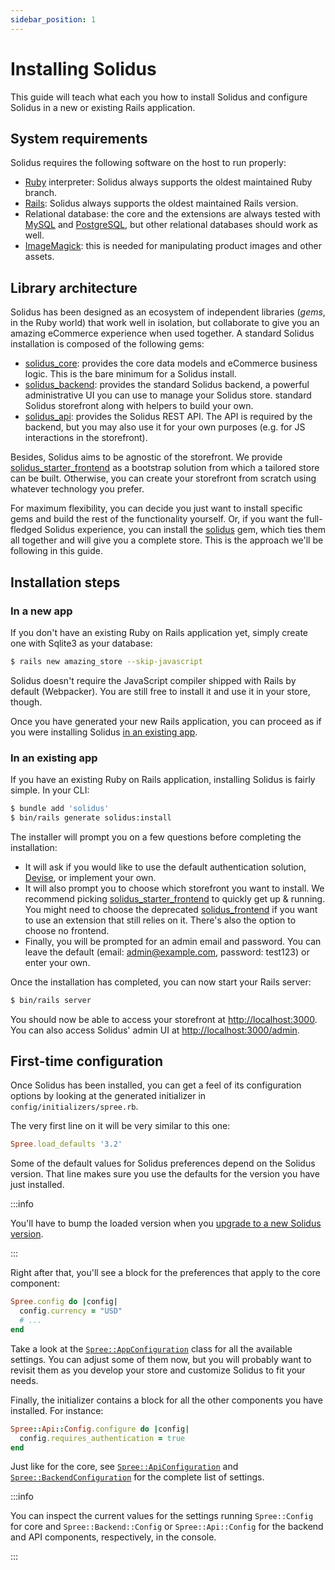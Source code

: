 ```yaml
---
sidebar_position: 1
---
```


# Installing Solidus

This guide will teach what each you how to install Solidus and configure Solidus in a new or
existing Rails application.

## System requirements

Solidus requires the following software on the host to run properly:

* [Ruby](https://www.ruby-lang.org) interpreter: Solidus always supports the oldest maintained Ruby
branch.
* [Rails](https://www.rubyonrails.org): Solidus always supports the oldest maintained Rails version.
* Relational database: the core and the extensions are always tested
with [MySQL](https://www.mysql.com) and [PostgreSQL](https://www.postgresql.org), but other
relational databases should work as well.
* [ImageMagick](http://imagemagick.org/script/download.php): this is needed for manipulating product
images and other assets.

## Library architecture

Solidus has been designed as an ecosystem of independent libraries (_gems_, in the Ruby world) that
work well in isolation, but collaborate to give you an amazing eCommerce experience when used
together. A standard Solidus installation is composed of the following gems:

* [solidus\_core](https://github.com/solidusio/solidus/tree/master/core): provides the core data
models and eCommerce business logic. This is the bare minimum for a Solidus install.
* [solidus\_backend](https://github.com/solidusio/solidus/tree/master/backend): provides the
standard Solidus backend, a powerful administrative UI you can use to manage your Solidus store.
standard Solidus storefront along with helpers to build your own.
* [solidus\_api](https://github.com/solidusio/solidus/tree/master/api): provides the Solidus REST
API. The API is required by the backend, but you may also use it for your own purposes (e.g. for
JS interactions in the storefront).

Besides, Solidus aims to be agnostic of the storefront. We provide
[solidus\_starter\_frontend](https://github.com/solidusio/solidus_starter_frontend)
as a bootstrap solution from which a tailored store can be built. Otherwise,
you can create your storefront from scratch using whatever technology you
prefer.

For maximum flexibility, you can decide you just want to install specific gems and build the rest of
the functionality yourself. Or, if you want the full-fledged Solidus experience, you can install
the [solidus](https://github.com/solidusio/solidus) gem, which ties them all together and will give
you a complete store. This is the approach we'll be following in this guide.

## Installation steps

### In a new app

If you don't have an existing Ruby on Rails application yet, simply create one with Sqlite3 as your
database:

```bash
$ rails new amazing_store --skip-javascript
```

Solidus doesn't require the JavaScript compiler shipped with Rails by default (Webpacker). You are
still free to install it and use it in your store, though.

Once you have generated your new Rails application, you can proceed as if you were installing
Solidus [in an existing app](#in-an-existing-app).

### In an existing app

If you have an existing Ruby on Rails application, installing Solidus is fairly simple. In your CLI:

```bash
$ bundle add 'solidus'
$ bin/rails generate solidus:install
```

The installer will prompt you on a few questions before completing the
installation:

- It will ask if you would like to use the default authentication solution,
[Devise](https://github.com/heartcombo/devise), or implement your own.
- It will also prompt you to choose which storefront you want to install. We
recommend picking
[solidus\_starter\_frontend](https://github.com/solidusio/solidus_starter_frontend)
to quickly get up & running. You might need to choose the deprecated
[solidus\_frontend](https://github.com/solidusio/solidus_frontend) if you want
to use an extension that still relies on it. There's also the option to choose
no frontend.
- Finally, you will be prompted for an admin email and password. You can leave
the default (email: admin@example.com, password: test123) or enter your own.

Once the installation has completed, you can now start your Rails server:

```bash
$ bin/rails server
```

You should now be able to access your storefront at [http://localhost:3000](http://localhost:3000).
You can also access Solidus' admin UI at [http://localhost:3000/admin](http://localhost:3000/admin).

## First-time configuration

Once Solidus has been installed, you can get a feel of its configuration options by looking at the
generated initializer in `config/initializers/spree.rb`.

The very first line on it will be very similar to this one:

```ruby
Spree.load_defaults '3.2'
```

Some of the default values for Solidus preferences depend on the Solidus version. That line makes
sure you use the defaults for the version you have just installed.

:::info

You'll have to bump the loaded version when
you [upgrade to a new Solidus version](upgrading-solidus.mdx#updating-preferences).

:::

Right after that, you'll see a block for the preferences that apply to the core component:

```ruby
Spree.config do |config|
  config.currency = "USD"
  # ...
end
```

Take a look at
the [`Spree::AppConfiguration`](https://github.com/solidusio/solidus/blob/master/core/lib/spree/app\_configuration.rb)
class for all the available settings. You can adjust some of them now, but you will probably want to
revisit them as you develop your store and customize Solidus to fit your needs.

Finally, the initializer contains a block for all the other components you have installed. For
instance:

```ruby
Spree::Api::Config.configure do |config|
  config.requires_authentication = true
end
```

Just like for the core,
see [`Spree::ApiConfiguration`](https://github.com/solidusio/solidus/blob/master/api/lib/spree/api\_configuration.rb)
and [`Spree::BackendConfiguration`](https://github.com/solidusio/solidus/blob/master/backend/lib/spree/backend\_configuration.rb)
for the complete list of settings.

:::info

You can inspect the current values for the settings running `Spree::Config` for core
and `Spree::Backend::Config` or `Spree::Api::Config` for the backend and API components,
respectively, in the console.

:::
